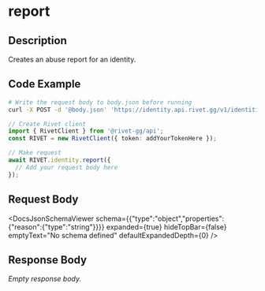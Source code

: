 

# report

## Description

Creates an abuse report for an identity.


## Code Example

<CodeGroup title='Request' tag='POST' label='https://identity.api.rivet.gg/v1/identities/{identity_id}/report'>

```bash {{ title: 'cURL' }}
# Write the request body to body.json before running
curl -X POST -d '@body.json' 'https://identity.api.rivet.gg/v1/identities/{identity_id}/report'
```

```ts
// Create Rivet client
import { RivetClient } from '@rivet-gg/api';
const RIVET = new RivetClient({ token: addYourTokenHere });

// Make request
await RIVET.identity.report({
  // Add your request body here
});
```

</CodeGroup>


## Request Body

<DocsJsonSchemaViewer
  schema={{"type":"object","properties":{"reason":{"type":"string"}}}}
  expanded={true}
  hideTopBar={false}
  emptyText="No schema defined"
  defaultExpandedDepth={0}
/>


## Response Body

_Empty response body._
